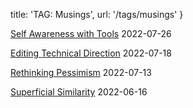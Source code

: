 
  title: 'TAG: Musings',
  url: '/tags/musings'
}


[Self Awareness with Tools](/posts/self-awareness-with-tools) <time>2022-07-26</time>

[Editing Technical Direction](/posts/edit-tech-direction) <time>2022-07-18</time>

[Rethinking Pessimism](/posts/rethink-pessimism) <time>2022-07-13</time>

[Superficial Similarity](/posts/superficial-similarity) <time>2022-06-16</time>
